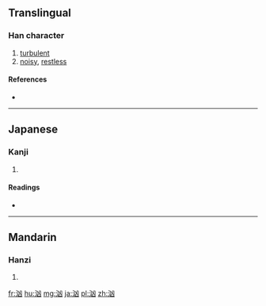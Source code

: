 {{also|洶}}
==Translingual==

===Han character===
{{Han char|rn=85|rad=水|as=04|sn=7|four=|canj=水山大 (EUK)}}

# [[turbulent]]
# [[noisy]], [[restless]]

====References====
* {{Han ref|kx=0609.010|dkj=17172|dj=1001.150|hdz=31568.060|uh=6C79|ud=27769}}

----

==Japanese==

===Kanji===
{{ja-kanji|grade=|rs=水04}}

# {{defn|lang=ja|sort=水04}}

====Readings====
* {{ja-readings|on=[[きょう]] (kyō)|kun=[[わく]] (waku)}}

----

==Mandarin==

===Hanzi===
{{cmn-hanzi|tra=洶|pin=[[xiōng]] ([[xiong1]])|wg=hsiung<sup>1</sup>}}

# {{defn|lang=cmn|sort=水04}}

[[fr:汹]]
[[hu:汹]]
[[mg:汹]]
[[ja:汹]]
[[pl:汹]]
[[zh:汹]]